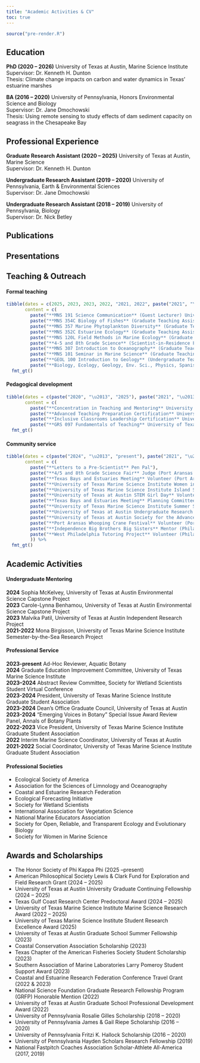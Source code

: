 ```yaml
---
title: "Academic Activities & CV"
toc: true
---
```


```r
source("pre-render.R")
```

## Education

**PhD (2020 – 2026)** University of Texas at Austin, Marine Science Institute\
Supervisor: Dr. Kenneth H. Dunton\
Thesis: Climate change impacts on carbon and water dynamics in Texas’ estuarine marshes

**BA (2016 – 2020)** University of Pennsylvania, Honors Environmental Science and Biology\
Supervisor: Dr. Jane Dmochowski\
Thesis: Using remote sensing to study effects of dam sediment capacity on seagrass in the Chesapeake Bay

## Professional Experience

**Graduate Research Assistant (2020 – 2025)** University of Texas at Austin, Marine Science\
Supervisor: Dr. Kenneth H. Dunton

**Undergraduate Research Assistant (2019 – 2020)** University of Pennsylvania, Earth & Environmental Sciences\
Supervisor: Dr. Jane Dmochowski

**Undergraduate Research Assistant (2018 – 2019)** University of Pennsylvania, Biology\
Supervisor: Dr. Nick Betley

## Publications

## Presentations

## Teaching & Outreach

#### Formal teaching

```r
tibble(dates = c(2025, 2023, 2023, 2022, "2021, 2022", paste("2021", "\u2013", "2022"), 2020, 2020, 2019, paste("2016", "\u2013", "2020")),
       content = c(
         paste("**MNS 191 Science Communication** (Guest Lecturer) University of Texas Marine Science Institute (Port Aransas, TX)"),
         paste("**MNS 354C Biology of Fishes** (Graduate Teaching Assistant) University of Texas Marine Science Institute (Port Aransas, TX)"),
         paste("**MNS 357 Marine Phytoplankton Diversity** (Graduate Teaching Assistant) University of Texas Marine Science Institute (Port Aransas, TX)"),
         paste("**MNS 352C Estuarine Ecology** (Graduate Teaching Assistant & Guest Lecturer) University of Texas Marine Science Institute (Port Aransas, TX)"),
         paste("**MNS 120L Field Methods in Marine Ecology** (Graduate Teaching Assistant) University of Texas Marine Science Institute (Port Aransas, TX)"),
         paste("**4-5 and 8th Grade Science** (Scientist-in-Residence Fellow) Port Aransas Independent School District (Port Aransas, TX)"),
         paste("**MNS 307 Introduction to Oceanography** (Graduate Teaching Assistant) University of Texas at Austin (Austin, TX)"),
         paste("**MNS 101 Seminar in Marine Science** (Graduate Teaching Assistant) University of Texas at Austin (Austin, TX)"),
         paste("**GEOL 100 Introduction to Geology** (Undergraduate Teaching Assistant) University of Pennsylvania (Philadelphia, PA)"),
         paste("**Biology, Ecology, Geology, Env. Sci., Physics, Spanish** (Peer Tutor) University of Pennsylvania (Philadelphia, PA)"))) %>%
  fmt_gt()
```

#### Pedagogical development

```r

tibble(dates = c(paste("2020", "\u2013", "2025"), paste("2021", "\u2013", "2025"), 2023, 2020),
       content = c(
         paste("**Concentration in Teaching and Mentoring** University of Texas at Austin (College of Natural Sciences)"),
         paste("**Advanced Teaching Preparation Certification** University of Texas at Austin (Center for Teaching & Learning)"),
         paste("**Inclusive Classrooms Leadership Certification** University of Texas at Austin (Division of Diversity & Community Engagement)"),
         paste("**GRS 097 Fundamentals of Teaching** University of Texas at Austin (Center for Teaching & Learning)"))) %>%
  fmt_gt()
```

#### Community service

```r
tibble(dates = c(paste("2024", "\u2013", "present"), paste("2021", "\u2013", "present"), 2025, 2025, 2024, paste("2023", "\u2013", "2024"), paste("2022", "\u2013", "2024"), paste("2022", "\u2013", "2024"), 2023, 2022, 2022, paste("2018", "\u2013", "2020"), paste("2018", "\u2013", "2020")),
       content = c(
         paste("**Letters to a Pre-Scientist** Pen Pal"),
         paste("**4/5 and 8th Grade Science Fair** Judge (Port Aransas Independent School District- Port Aransas, TX)"),
         paste("**Texas Bays and Estuaries Meeting** Volunteer (Port Aransas, TX)"),
         paste("**University of Texas Marine Science Institute Women in Marine Science Day** Volunteer (Port Aransas, TX)"),
         paste("**University of Texas Marine Science Institute Island Science Day** Volunteer (Port Aransas, TX)"),
         paste("**University of Texas at Austin STEM Girl Day** Volunteer (Austin, TX)"),
         paste("**Texas Bays and Estuaries Meeting** Planning Committee (Port Aransas, TX)"),
         paste("**University of Texas Marine Science Institute Summer Science Camp** Instructor (Port Aransas, TX)"),
         paste("**University of Texas at Austin Undergraduate Research Forum** Judge (Austin, TX)"),
         paste("**University of Texas at Austin Society for the Advancement of Gender Equity in STEM** Mentor (Austin, TX)"),
         paste("**Port Aransas Whooping Crane Festival** Volunteer (Port Aransas, TX)"),
         paste("**Independence Big Brothers Big Sisters** Mentor (Philadelphia, PA)"),
         paste("**West Philadelphia Tutoring Project** Volunteer (Philadelphia, PA)")
         )) %>%
  fmt_gt()
```

## Academic Activities

#### Undergraduate Mentoring

**2024** Sophia McKelvey, University of Texas at Austin Environmental Science Capstone Project\
**2023** Carole-Lynna Benhamou, University of Texas at Austin Environmental Science Capstone Project\
**2023** Malvika Patil, University of Texas at Austin Independent Research Project\
**2021-2022** Mona Birgisson, University of Texas Marine Science Institute Semester-by-the-Sea Research Project

#### Professional Service

**2023-present** Ad-Hoc Reviewer, Aquatic Botany\
**2024** Graduate Education Improvement Committee, University of Texas Marine Science Institute\
**2023–2024** Abstract Review Committee, Society for Wetland Scientists Student Virtual Conference\
**2023-2024** President, University of Texas Marine Science Institute Graduate Student Association\
**2023-2024** Dean’s Office Graduate Council, University of Texas at Austin\
**2023-2024** “Emerging Voices in Botany” Special Issue Award Review Panel, Annals of Botany Plants\
**2022-2023** Vice President, University of Texas Marine Science Institute Graduate Student Association\
**2022** Interim Marine Science Coordinator, University of Texas at Austin\
**2021-2022** Social Coordinator, University of Texas Marine Science Institute Graduate Student Association

#### Professional Societies

-   Ecological Society of America
-   Association for the Sciences of Limnology and Oceanography
-   Coastal and Estuarine Research Federation
-   Ecological Forecasting Initiative
-   Society for Wetland Scientists
-   International Association for Vegetation Science
-   National Marine Educators Association
-   Society for Open, Reliable, and Transparent Ecology and Evolutionary Biology
-   Society for Women in Marine Science

## Awards and Scholarships

-   The Honor Society of Phi Kappa Phi (2025 –present)
-   American Philosophical Society Lewis & Clark Fund for Exploration and Field Research Grant (2024 – 2025)
-   University of Texas at Austin University Graduate Continuing Fellowship (2024 – 2025)
-   Texas Gulf Coast Research Center Predoctoral Award (2024 – 2025)
-   University of Texas Marine Science Institute Marine Science Research Award (2022 – 2025)
-   University of Texas Marine Science Institute Student Research Excellence Award (2025)
-   University of Texas at Austin Graduate School Summer Fellowship (2023)
-   Coastal Conservation Association Scholarship (2023)
-   Texas Chapter of the American Fisheries Society Student Scholarship (2023)
-   Southern Association of Marine Laboratories Larry Pomeroy Student Support Award (2023)
-   Coastal and Estuarine Research Federation Conference Travel Grant (2022 & 2023)
-   National Science Foundation Graduate Research Fellowship Program (GRFP) Honorable Mention (2022)
-   University of Texas at Austin Graduate School Professional Development Award (2022)
-   University of Pennsylvania Rosalie Gilles Scholarship (2018 – 2020)
-   University of Pennsylvania James & Gail Riepe Scholarship (2016 – 2020)
-   University of Pennsylvania Fritzi K. Hallock Scholarship (2016 – 2020)
-   University of Pennsylvania Hayden Scholars Research Fellowship (2019)
-   National Fastpitch Coaches Association Scholar-Athlete All-America (2017, 2019)
